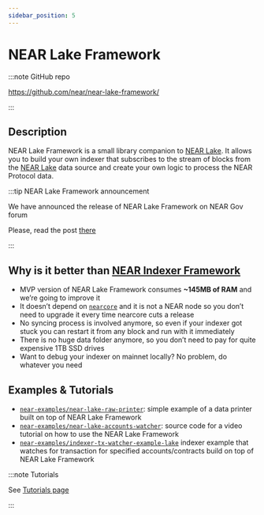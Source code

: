 ```yaml
---
sidebar_position: 5
---
```


# NEAR Lake Framework

:::note GitHub repo

https://github.com/near/near-lake-framework/

:::

## Description

NEAR Lake Framework is a small library companion to [NEAR Lake](./near-lake). It allows you to build your own indexer that subscribes to the stream of blocks from the [NEAR Lake](./near-lake) data source and create your own logic to process the NEAR Protocol data.

:::tip NEAR Lake Framework announcement

We have announced the release of NEAR Lake Framework on NEAR Gov forum

Please, read the post [there](https://gov.near.org/t/announcement-near-lake-framework-brand-new-word-in-indexer-building-approach/17668)

:::


## Why is it better than [NEAR Indexer Framework](./near-indexer-framework)

- MVP version of NEAR Lake Framework consumes **~145MB of RAM** and we’re going to improve it
- It doesn’t depend on [`nearcore`](https://github.com/near/nearcore) and it is not a NEAR node so you don’t need to upgrade it every time nearcore cuts a release
- No syncing process is involved anymore, so even if your indexer got stuck you can restart it from any block and run with it immediately
- There is no huge data folder anymore, so you don’t need to pay for quite expensive 1TB SSD drives
- Want to debug your indexer on mainnet locally? No problem, do whatever you need


## Examples & Tutorials

- [`near-examples/near-lake-raw-printer`](https://github.com/near-examples/near-lake-raw-printer): simple example of a data printer built on top of NEAR Lake Framework
- [`near-examples/near-lake-accounts-watcher`](https://github.com/near-examples/near-lake-accounts-watcher): source code for a video tutorial on how to use the NEAR Lake Framework
- [`near-examples/indexer-tx-watcher-example-lake`](https://github.com/near-examples/indexer-tx-watcher-example-lake) indexer example that watches for transaction for specified accounts/contracts build on top of NEAR Lake Framework

:::note Tutorials

See [Tutorials page](/tutorials/lake)

:::
